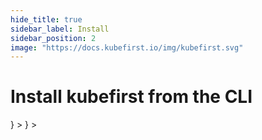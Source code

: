 ```yaml
---
hide_title: true
sidebar_label: Install
sidebar_position: 2
image: "https://docs.kubefirst.io/img/kubefirst.svg"
---
```



<div class="cloud_logo">
  <K3dLogo width="200px" alt="k3d Logo" />
</div>

# Install kubefirst from the CLI

<CommonCloudPrerequisites />

<Tabs groupId="git_provider" defaultValue="github" queryString>
    <TabItem
      attributes={{className: styles.github}}
      value="github"
      label={ <GitHubLogo /> }
    >
      <GitHubInstall />
    </TabItem>
    <TabItem
      value="gitlab"
      attributes={{className: styles.gitlab}}
      label={ <GitLabLogo /> }
    >
      <GitLabInstall />
    </TabItem>
</Tabs>

